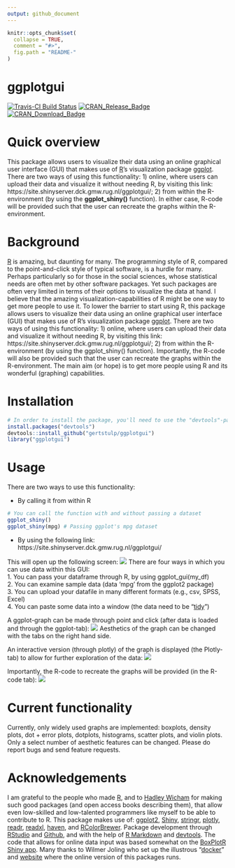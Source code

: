 ```yaml
---
output: github_document
---
```


<!-- README.md is generated from README.Rmd. Please edit that file -->

```r
knitr::opts_chunk$set(
  collapse = TRUE,
  comment = "#>",
  fig.path = "README-"
)
```

ggplotgui
==========
[![Travis-CI Build Status](https://travis-ci.org/gertstulp/ggplotgui.svg?branch=master)](https://travis-ci.org/gertstulp/ggplotgui)
[![CRAN\_Release\_Badge](http://www.r-pkg.org/badges/version-ago/ggplotgui)](https://CRAN.R-project.org/package=ggplotgui) [![CRAN\_Download\_Badge](http://cranlogs.r-pkg.org/badges/ggplotgui)](https://CRAN.R-project.org/package=ggplotgui)

# Quick overview
This package allows users to visualize their data using an online graphical user interface (GUI) that makes use of [R](https://www.r-project.org/)'s visualization package [ggplot](http://ggplot2.org/). There are two ways of using this functionality: 1) online, where users can upload their data and visualize it without needing R, by visiting this link: https://site.shinyserver.dck.gmw.rug.nl/ggplotgui/; 2) from within the R-environment (by using the **ggplot_shiny()** function). In either case, R-code will be provided such that the user can recreate the graphs within the R-environment.  

# Background
[R](https://www.r-project.org/) is amazing, but daunting for many. The programming style of R, compared to the point-and-click style of typical software, is a hurdle for many. Perhaps particularly so for those in the social sciences, whose statistical needs are often met by other software packages. Yet such packages are often very limited in terms of their options to visualize the data at hand. I believe that the amazing visualization-capabilities of R might be one way to get more people to use it. To lower the barrier to start using R, this package allows users to visualize their data using an online graphical user interface (GUI) that makes use of R's visualization package [ggplot](http://ggplot2.org/). There are two ways of using this functionality: 1) online, where users can upload their data and visualize it without needing R, by visiting this link: https://site.shinyserver.dck.gmw.rug.nl/ggplotgui/; 2) from within the R-environment (by using the ggplot_shiny() function). Importantly, the R-code will also be provided such that the user can recreate the graphs within the R-environment. The main aim (or hope) is to get more people using R and its wonderful (graphing) capabilities.  

# Installation
```r
# In order to install the package, you'll need to use the "devtools"-package
install.packages("devtools")
devtools::install_github("gertstulp/ggplotgui")
library("ggplotgui")
```

# Usage
There are two ways to use this functionality:

* By calling it from within R
```r
# You can call the function with and without passing a dataset
ggplot_shiny()
ggplot_shiny(mpg) # Passing ggplot's mpg dataset
```
* By using the following link:
https://site.shinyserver.dck.gmw.rug.nl/ggplotgui/

This will open up the following screen:
![](man/figures/tab_data_upload.png)
There are four ways in which you can use data within this GUI:    
1. You can pass your dataframe through R, by using ggplot_gui(my_df)    
2. You can examine sample data (data 'mpg' from the ggplot2 package)    
3. You can upload your datafile in many different formats (e.g., csv, SPSS, Excel)    
4. You can paste some data into a window (the data need to be "[tidy](http://tidyr.tidyverse.org/)")    


A ggplot-graph can be made through point and click (after data is loaded and through the ggplot-tab):
![](man/figures/tab_ggplot.png)
Aesthetics of the graph can be changed with the tabs on the right hand side. 

An interactive version (through plotly) of the graph is displayed (the Plotly-tab) to allow for further exploration of the data:
![](man/figures/tab_plotly.png)


Importantly, the R-code to recreate the graphs will be provided (in the R-code tab):
![](man/figures/tab_R-code.png)

# Current functionality
Currently, only widely used graphs are implemented: boxplots, density plots, dot + error plots, dotplots, histograms, scatter plots, and violin plots. Only a select number of aesthetic features can be changed. Please do report bugs and send feature requests.

# Acknowledgements
I am grateful to the people who made [R](https://www.r-project.org/), and to [Hadley Wicham](http://hadley.nz/) for making such good packages (and open access books describing them), that allow even low-skilled and low-talented programmers like myself to be able to contribute to R. This package makes use of: [ggplot2](http://ggplot2.tidyverse.org/), [Shiny](http://shiny.rstudio.com/), [stringr](http://stringr.tidyverse.org/), [plotly](https://plot.ly/r/), [readr](http://readr.tidyverse.org/), [readxl](http://readxl.tidyverse.org/), [haven](http://haven.tidyverse.org/), and [RColorBrewer](https://cran.r-project.org/web/packages/RColorBrewer/RColorBrewer.pdf). Package development through [RStudio](https://www.rstudio.com/) and [Github](https://github.com/), and with the help of [R Markdown](http://rmarkdown.rstudio.com) and [devtools](https://www.rstudio.com/products/rpackages/devtools/). The code that allows for online data input was based somewhat on the [BoxPlotR Shiny app](https://github.com/VizWizard/BoxPlotR.shiny). Many thanks to Wilmer Joling who set up the illustrous "[docker](https://www.docker.com/)" and [website](https://site.shinyserver.dck.gmw.rug.nl/ggplotgui/) where the online version of this packages runs.   
